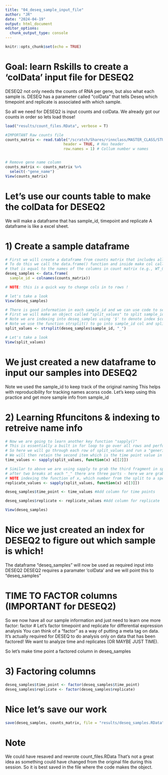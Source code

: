 ```yaml
---
title: "04_deseq_sample_input_file"
author: "JR"
date: "2024-04-19"
output: html_document
editor_options: 
  chunk_output_type: console
---
```


```r
knitr::opts_chunk$set(echo = TRUE)
```


# Goal: learn Rskills to create a 'colData' input file for DESEQ2
DESEQ2 not only needs the counts of RNA per gene, but also what each sample is.
DESEQ has a parameter called "colData" that tells Deseq which timepoint and replicate
is associated with which sample. 

So all we need for DESEQ2 is input counts and colData. We already got our counts in order so lets load those!
```r

load("results/count_files.RData", verbose = T)

#IMPORTANT Raw counts file
counts_matrix <- read.table("/scratch/Shares/rinnclass/MASTER_CLASS/STUDENTS/laca6459/MASTER_CLASS/data/salmon.merged.gene_counts.tsv", #File Path to Data
                          header = TRUE, # Has header
                          row.names = 1) # Collum number w names


# Remove gene name column
counts_matrix <- counts_matrix %>% 
  select(-"gene_name") 
View(counts_matrix)

```


# Let's use our counts table to make the colData for DESEQ2 
We will make a dataframe that has sample_id, timepoint and replicate
A dataframe is like a excel sheet.

# 1) Create a sample dataframe
```R
# First we will create a dataframe from counts matrix that includes all the column names
# To do this we call the data.frame() function and inside make col called sample_id
# that is equal to the names of the columns in count matrix (e.g., WT_0_1)
deseq_samples <- data.frame(
  sample_id = colnames(counts_matrix))

# NOTE: this is a quick way to change cols in to rows !

# let's take a look
View(deseq_samples)

# There is good information in each sample_id and we can use code to separate out.
# First we will make an object called "split_values" to split sample_id by any underscore
# Note we are indexing into deseq_samples using '$' to denote index $column_name
# Note we use the function strsplit() to go into sample_id col and split at " _ "
split_values <- strsplit(deseq_samples$sample_id, "_")

# Let's take a look 
View(split_values)
```

# We just created a new dataframe to input our samples into DESEQ2
Note we used the sample_id to keep track of the original naming
This helps with reproducibility for tracking names acorss code.
Let's keep using this practice and get more sample info from sample_id

# 2) Learning Rfuncitons & indexing to retreive name info
```R
# Now we are going to learn another key function "sapply()"
# This is essentially a built in for loop to go over all rows and perform the same function.
# So here we will go through each row of split_values and run a "generic function(x)" 
# We will then retain the second item which is the time point value in sample_id
time_values <- sapply(split_values, function(x) x[[2]])

# Similar to above we are using sapply to grab the third fragment in split_values
# after two breaks at each "_" there are three parts - here we are grabbing the 3rd 
# NOTE indexing the function of x, which number from the split to a specific number with [[ ]]
replicate_values <- sapply(split_values, function(x) x[[3]])

deseq_samples$time_point <- time_values #Add column for time points

deseq_samples$replicate <- replicate_values #Add column for replicate

View(deseq_samples)
```
# Nice we just created an index for DESEQ2 to figure out which sample is which!
The dataframe "deseq_samples" will now be used as required input into DESEQ2
DESEQ2 requires a paramater 'colData'  and we will point this to "deseq_samples"


# TIME TO FACTOR columns (IMPORTANT for DESEQ2)
So we now have all our sample information and just need to learn one more factor:
factor
# Let's factor timepoint and replicate for differential expression analysis
You can think of a "factor" as a way of putting a meta tag on data. 
It's actually required for DESEQ to do analysis only on data that has been factored!
We want to analyze time and replicates (OR MAYBE JUST TIME).

So let's make time point a factored column in deseq_samples

# 3) Factoring columns
```R

deseq_samples$time_point <- factor(deseq_samples$time_point)
deseq_samples$replicate <- factor(deseq_samples$replicate)

```

# Nice let's save our work
```r

save(deseq_samples, counts_matrix, file = "results/deseq_samples.RData")

```
# Note 
We could have resaved and rewrote count_files.RData
That's not a great idea as something could have changed from the original 
file during this session. So it is best saved in the file where the code makes the object.



